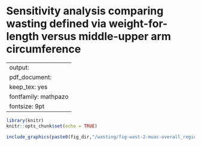 # Sensitivity analysis comparing wasting defined via weight-for-length versus middle-upper arm circumference {#muac}

---
output:
  pdf_document:
    keep_tex: yes
fontfamily: mathpazo
fontsize: 9pt
---

\raggedright


```r
library(knitr)
knitr::opts_chunk$set(echo = TRUE)
```

```r
include_graphics(paste0(fig_dir,"/wasting/fig-wast-2-muac-overall_region--allage-primary.png"))
```

